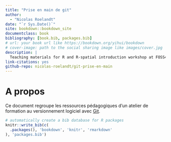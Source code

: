 --- 
title: "Prise en main de git"
author: 
  - "Nicolas Roelandt"
date: "`r Sys.Date()`"
site: bookdown::bookdown_site
documentclass: book
bibliography: [book.bib, packages.bib]
# url: your book url like https://bookdown.org/yihui/bookdown
# cover-image: path to the social sharing image like images/cover.jpg
description: |
  Teaching materials for R and R-spatial introduction workshop at FOSS4G2022.
link-citations: yes
github-repo: nicolas-roelandt/git-prise-en-main
---

# A propos {-}

Ce document regroupe les ressources pédagogiques d'un atelier de formation au versionnement logiciel avec [Git](https://git-scm.com/).



```{r include=FALSE}
# automatically create a bib database for R packages
knitr::write_bib(c(
  .packages(), 'bookdown', 'knitr', 'rmarkdown'
), 'packages.bib')
```
